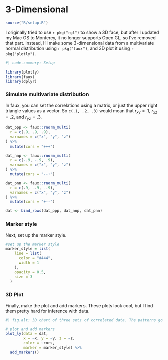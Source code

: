 # 3-Dimensional

```r
source("R/setup.R")
```

I originally tried to use `r pkg("rgl")` to show a 3D face, but after I updated my Mac OS to Monterey, it no longer supports Open GL, so I've removed that part. Instead, I'll make some 3-dimensional data from a multivariate normal distribution using `r pkg("faux")`, and 3D plot it using `r pkg("plotly")`.

```r
#| code.summary: Setup

library(plotly)
library(faux)
library(dplyr)
```

### Simulate multivariate distribution

In faux, you can set the correlations using a matrix, or just the upper right triangle values as a vector. So `c(.1, .2, .3)` would mean that $r_{xy} = .1$, $r_{xz} = .2$, and $r_{yz} = .3$.

```r
dat_ppp <- faux::rnorm_multi(
  r = c(.9, .9, .9),
  varnames = c("x", "y", "z")
) %>%
  mutate(cors = "+++")

dat_nnp <- faux::rnorm_multi(
  r = c(-.9, -.9, .9),
  varnames = c("x", "y", "z")
) %>%
  mutate(cors = "--+")

dat_pnn <- faux::rnorm_multi(
  r = c(.9, -.9, -.9),
  varnames = c("x", "y", "z")
) %>%
  mutate(cors = "+--")

dat <- bind_rows(dat_ppp, dat_nnp, dat_pnn)
```

### Marker style

Next, set up the marker style.

```r
#set up the marker style
marker_style = list(
    line = list(
      color = "#444", 
      width = 1
    ), 
    opacity = 0.5,
    size = 3
  )
```


### 3D Plot

Finally, make the plot and add markers. These plots look cool, but I find them pretty hard for inference with data.

```r
#| fig.alt: 3D chart of three sets of correlated data. The patterns go from corner to corner of the box. Click on points to show their x, y and z coordinates.

# plot and add markers
plot_ly(data = dat,
        x = ~x, y = ~y, z = ~z, 
        color = ~cors,
        marker = marker_style) %>%
  add_markers()
```
